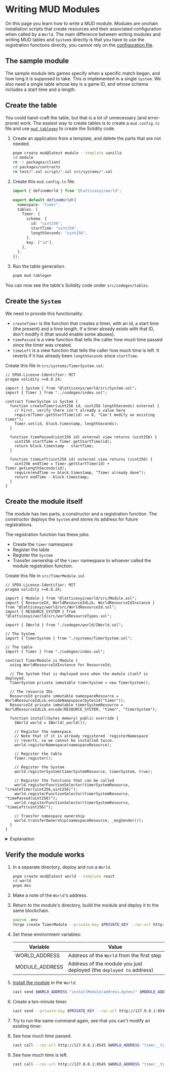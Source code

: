 # Writing MUD Modules

On this page you learn how to write a MUD module.
Modules are onchain installation scripts that create resources and their associated configuration when called by a `World`.
The main difference between writing modules and writing MUD tables and `System`s directly is that you have to use the registration functions directly, you cannot rely on the [configuration file](/config).

## The sample module

The sample module lets games specify when a specific match began, and how long it is supposed to take.
This is implemented in a single `System`.
We also need a single table whose key is a game ID, and whose schema includes a start time and a length.

## Create the table

You could hand-craft the table, but that is a lot of unnecessary (and error-prone) work.
The easiest way to create tables is to create a `mud.config.ts` file and use [`mud tablegen`](/cli/tablegen) to create the Solidity code.

1. Create an application from a template, and delete the parts that are not needed.

   ```sh copy
   pnpm create mud@latest module --template vanilla
   cd module
   rm -r packages/client
   cd packages/contracts
   rm test/*.sol script/*.sol src/systems/*.sol
   ```

1. Create this `mud.config.ts` file:

   ```typescript filename="mud.config.ts" copy
   import { defineWorld } from "@latticexyz/world";

   export default defineWorld({
     namespace: "timer",
     tables: {
       Timer: {
         schema: {
           id: "uint256",
           startTime: "uint256",
           lengthSeconds: "uint256",
         },
         key: ["id"],
       },
     },
   });
   ```

1. Run the table generation.

   ```sh copy
   pnpm mud tablegen
   ```

You can now see the table's Solidity code under `src/codegen/tables`.

## Create the `System`

We need to provide this functionality:

- `createTimer` is the function that creates a timer, with an id, a start time (the present) and a time length.
  If a timer already exists with that ID, don't modify it (that would enable some abuses).
- `timePassed` is a view function that tells the caller how much time passed since the timer was created.
- `timeLeft` is a view function that tells the caller how much time is left.
  It reverts if it has already been `lengthSeconds` since `startTime`.

Create this file in `src/systems/TimerSystem.sol`:

```solidity filename="TimeSystem.sol" copy
// SPDX-License-Identifier: MIT
pragma solidity >=0.8.24;

import { System } from "@latticexyz/world/src/System.sol";
import { Timer } from "../codegen/index.sol";

contract TimerSystem is System {
  function createTimer(uint256 id, uint256 lengthSeconds) external {
    // First, verify there isn't already a value here
    require(Timer.getStartTime(id) == 0, "Can't modify an existing timer");
    Timer.set(id, block.timestamp, lengthSeconds);
  }

  function timePassed(uint256 id) external view returns (uint256) {
    uint256 startTime = Timer.getStartTime(id);
    return block.timestamp - startTime;
  }

  function timeLeft(uint256 id) external view returns (uint256) {
    uint256 endTime = Timer.getStartTime(id) + Timer.getLengthSeconds(id);
    require(endTime >= block.timestamp, "Timer already done");
    return endTime - block.timestamp;
  }
}
```

## Create the module itself

The module has two parts, a constructor and a registration function.
The constructor deploys the `System` and stores its address for future registrations.

The registration function has these jobs:

- Create the `timer` namespace
- Register the table
- Register the `System`
- Transfer ownership of the `timer` namespace to whoever called the module registration function.

Create this file in `src/TimerModule.sol`

```solidity filename="TimerModule.sol" copy
// SPDX-License-Identifier: MIT
pragma solidity >=0.8.24;

import { Module } from "@latticexyz/world/src/Module.sol";
import { ResourceId, WorldResourceIdLib, WorldResourceIdInstance } from "@latticexyz/world/src/WorldResourceId.sol";
import { RESOURCE_SYSTEM } from "@latticexyz/world/src/worldResourceTypes.sol";

import { IWorld } from "./codegen/world/IWorld.sol";

// The System
import { TimerSystem } from "./systems/TimerSystem.sol";

// The table
import { Timer } from "./codegen/index.sol";

contract TimerModule is Module {
  using WorldResourceIdInstance for ResourceId;

  // The System that is deployed once when the module itself is deployed.
  TimerSystem private immutable timerSystem = new TimerSystem();

  // The resource IDs
  ResourceId private immutable namespaceResource = WorldResourceIdLib.encodeNamespace(bytes14("timer"));
  ResourceId private immutable timerSystemResource = WorldResourceIdLib.encode(RESOURCE_SYSTEM, "timer", "TimerSystem");

  function install(bytes memory) public override {
    IWorld world = IWorld(_world());

    // Register the namespace.
    // Note that if it is already registered `registerNamespace`
    // reverts, so we cannot be installed twice.
    world.registerNamespace(namespaceResource);

    // Register the table
    Timer.register();

    // Register the System
    world.registerSystem(timerSystemResource, timerSystem, true);

    // Register the functions that can be called
    world.registerFunctionSelector(timerSystemResource, "createTimer(uint256,uint256)");
    world.registerFunctionSelector(timerSystemResource, "timePassed(uint256)");
    world.registerFunctionSelector(timerSystemResource, "timeLeft(uint256)");

    // Transfer namespace ownership
    world.transferOwnership(namespaceResource, _msgSender());
  }
}
```

<details>

<summary>Explanation</summary>

```solidity
// SPDX-License-Identifier: MIT
pragma solidity >=0.8.24;

import { Module } from "@latticexyz/world/src/Module.sol";
import { ResourceId, WorldResourceIdLib, WorldResourceIdInstance } from "@latticexyz/world/src/WorldResourceId.sol";
import { RESOURCE_SYSTEM } from "@latticexyz/world/src/worldResourceTypes.sol";
```

We need to know how to be a `Module` and how to generate resource IDs for registration.

```solidity
import { IWorld } from "./codegen/world/IWorld.sol";

// The System
import { TimerSystem } from "./systems/TimerSystem.sol";

// The table
import { Timer } from "./codegen/index.sol";
```

Import previously created definitions.

```solidity
contract TimerModule is Module {
  using WorldResourceIdInstance for ResourceId;

  // The System that is deployed once when the module itself is deployed.
  TimerSystem private immutable timerSystem = new TimerSystem();
```

In Solidity [`immutable`](https://docs.soliditylang.org/en/latest/contracts.html#constant-and-immutable-state-variables) variables are values set when the contract is first deployed.
As `System`s are stateless, it is best to deploy them only once, and just register them to any `World` that needs them.

```solidity
  // The resource IDs
  ResourceId private immutable namespaceResource = WorldResourceIdLib.encodeNamespace(bytes14("timer"));
  ResourceId private immutable timerSystemResource =
    WorldResourceIdLib.encode(RESOURCE_SYSTEM, "timer", "TimerSystem");
```

We need these identifiers to register the namespace and `System`s.
There is no point wasting gas on recalculating these values either, so it's best to do it once.

```solidity
  function install(bytes memory) public override {
    IWorld world = IWorld(_world());

    // Register the namespace.
    // Note that if it is already registered `registerNamespace`
    // reverts, so we cannot be installed twice.
    world.registerNamespace(namespaceResource);
```

Register the namespace.

```solidity
     // Register the table
    Timer.register();

```

The table generated from `mud.config.ts` comes with its own `register()` method to register it to the current `World`.
Note that if the namespace was not a constant the way it is here we wouldn't be able to use `.register()` because it uses a resource ID that includes the namespace.

```solidity
    // Register the System
    world.registerSystem(timerSystemResource, timerSystem, true);
```

For `System`s, which are written directly in Solidity by the developer, we call [`registerSystem`](/world/systems#registering-systems).
The third parameter is whether [public access](/world/systems#access-control) is enabled or not.

```solidity
    // Register the functions that can be called
    world.registerFunctionSelector(timerSystemResource, "createTimer(uint256,uint256)");
    world.registerFunctionSelector(timerSystemResource, "timePassed(uint256)");
    world.registerFunctionSelector(timerSystemResource, "timeLeft(uint256)");
```

We should also [register](/world/function-selectors) every function that needs to be accessible through the `World`.
This is not necessary, you can use [`call`](https://github.com/latticexyz/mud/blob/main/packages/world/src/World.sol#L333-L345), but the registration makes it a lot easier to use our `System`s.

```solidity

    // Transfer namespace ownership
    world.transferOwnership(namespaceResource, _msgSender());
  }
}
```

Finally, transfer [ownership of the namespace](/world/namespaces-access-control#ownership) to whoever called us.
Otherwise, the namespace cannot be modified, because it will be owned by the module contract.

</details>

## Verify the module works

1. In a separate directory, deploy and run a `World`.

   ```sh copy
   pnpm create mud@latest world --template react
   cd world
   pnpm dev
   ```

1. Make a note of the `World`'s address.

1. Return to the module's directory, build the module and deploy it to the same blockchain.

   ```sh copy
   source .env
   forge create TimerModule --private-key $PRIVATE_KEY --rpc-url http://127.0.0.1:8545
   ```

1. Set these environment variables:

   | Variable       | Value                                                               |
   | -------------- | ------------------------------------------------------------------- |
   | WORLD_ADDRESS  | Address of the `World` from the first step                          |
   | MODULE_ADDRESS | Address of the module you just deployed (the `deployed to` address) |

1. [Install the module](/world/modules#module-installation) in the `World`:

   ```sh copy
   cast send $WORLD_ADDRESS "installModule(address,bytes)" $MODULE_ADDRESS 0x --private-key $PRIVATE_KEY --rpc-url http://127.0.0.1:8545
   ```

1. Create a ten-minute timer.

   ```sh copy
   cast send --private-key $PRIVATE_KEY --rpc-url http://127.0.0.1:8545 $WORLD_ADDRESS "timer__createTimer(uint,uint)" 0x1234 600
   ```

1. Try to run the same command again, see that you can't modify an existing timer.

1. See how much time passed.

   ```sh copy
   cast call --rpc-url http://127.0.0.1:8545 $WORLD_ADDRESS "timer__timePassed(uint256)" 0x1234 | cast to-dec
   ```

1. See how much time is left.

   ```sh copy
   cast call --rpc-url http://127.0.0.1:8545 $WORLD_ADDRESS "timer__timeLeft(uint256)" 0x1234 | cast to-dec
   ```
